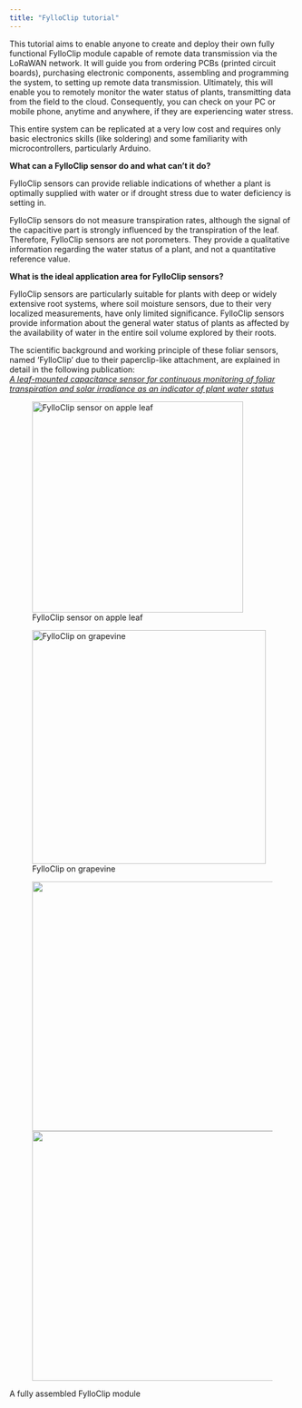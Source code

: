 ```yaml
---
title: "FylloClip tutorial"
---
```


This tutorial aims to enable anyone to create and deploy their own fully functional FylloClip module capable of remote data transmission via the LoRaWAN network. It will guide you from ordering PCBs (printed circuit boards), purchasing electronic components, assembling and programming the system, to setting up remote data transmission. Ultimately, this will enable you to remotely monitor the water status of plants, transmitting data from the field to the cloud. Consequently, you can check on your PC or mobile phone, anytime and anywhere, if they are experiencing water stress.

This entire system can be replicated at a very low cost and requires only basic electronics skills (like soldering) and some familiarity with microcontrollers, particularly Arduino.

**What can a FylloClip sensor do and what can't it do?**

FylloClip sensors can provide reliable indications of whether a plant is optimally supplied with water or if drought stress due to water deficiency is setting in.

FylloClip sensors do not measure transpiration rates, although the signal of the capacitive part is strongly influenced by the transpiration of the leaf. Therefore, FylloClip sensors are not porometers. They provide a qualitative information regarding the water status of a plant, and not a quantitative reference value.

**What is the ideal application area for FylloClip sensors?**

FylloClip sensors are particularly suitable for plants with deep or widely extensive root systems, where soil moisture sensors, due to their very localized measurements, have only limited significance. FylloClip sensors provide information about the general water status of plants as affected by the availability of water in the entire soil volume explored by their roots.

The scientific background and working principle of these foliar sensors, named 'FylloClip' due to their paperclip-like attachment, are explained in detail in the following publication:\
[*A leaf-mounted capacitance sensor for continuous monitoring of foliar transpiration and solar irradiance as an indicator of plant water status*](https://www.agroengineering.org/jae/article/view/1477/1066)

![FylloClip sensor on apple leaf](images/fylloclip_apple.png){alt="FylloClip sensor on apple leaf" fig-align="left" width="372"}

![FylloClip on grapevine](images/grapevine.jpg){alt="FylloClip on grapevine" fig-align="left" width="412"}

![![](images/clipboard-2063268666.png){width="440"}](images/clipboard-4003555692.png){fig-align="left" width="440"}

A fully assembled FylloClip module
